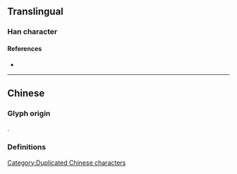 {{also|冫}}
{{character info/new}}
{{character info/new|codepoint=0x2F819}}
==Translingual==

===Han character===
{{Han char|rn=9|rad=人|as=02|sn=4|four=|canj=OO,XOO|ids=⿱人人}}

====References====
* {{Han ref|kx=0092.010|dkj=00360|dj=0194.050|hdz=10105.020|uh=4ECC|ud=20172}}

----

==Chinese==

===Glyph origin===
{{Han etym}}
{{liushu|p}}.

===Definitions===
{{zh-see|冰|a}}

[[Category:Duplicated Chinese characters]]